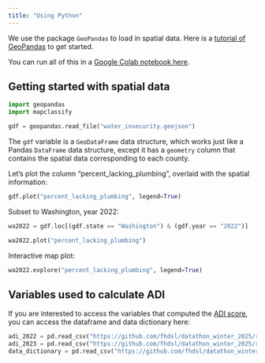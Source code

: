 ```yaml
---
title: "Using Python"
---
```


We use the package `GeoPandas` to load in spatial data. Here is a [tutorial of GeoPandas](https://geopandas.org/en/stable/getting_started/introduction.html) to get started.

You can run all of this in a [Google Colab notebook here](https://colab.research.google.com/drive/19h_tVo6hMJaV0u8gBDgKZbO2C8lUOwK9?usp=sharing).

## Getting started with spatial data

```python
import geopandas
import mapclassify

gdf = geopandas.read_file("water_insecurity.geojson")
```

The `gdf` variable is a `GeoDataFrame` data structure, which works just like a Pandas `DataFrame` data structure, except it has a `geometry` column that contains the spatial data corresponding to each county.

Let's plot the column "percent_lacking_plumbing", overlaid with the spatial information:

```python
gdf.plot("percent_lacking_plumbing", legend=True)
```

Subset to Washington, year 2022:

```python
wa2022 = gdf.loc[(gdf.state == "Washington") & (gdf.year == "2022")]

wa2022.plot("percent_lacking_plumbing")
```

Interactive map plot:

```python
wa2022.explore("percent_lacking_plumbing", legend=True)
```

## Variables used to calculate ADI

If you are interested to access the variables that computed the [ADI score](https://datathon-winter-2025.netlify.app/about.html#adi-area-deprivation-index), you can access the dataframe and data dictionary here:

```python
adi_2022 = pd.read_csv("https://github.com/fhdsl/datathon_winter_2025/raw/refs/heads/main/area_deprivation_index_2022.csv")
adi_2023 = pd.read_csv("https://github.com/fhdsl/datathon_winter_2025/raw/refs/heads/main/area_deprivation_index_2023.csv")
data_dictionary = pd.read_csv("https://github.com/fhdsl/datathon_winter_2025/raw/refs/heads/main/raw_data_dictionary.csv")
```
